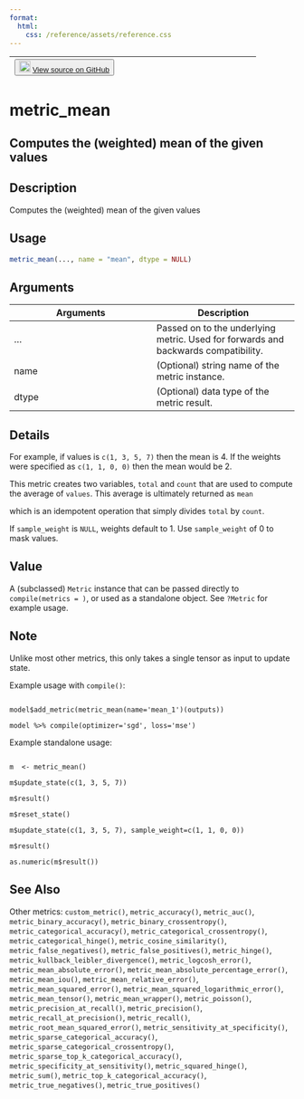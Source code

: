 ```yaml
---
format:
  html:
    css: /reference/assets/reference.css
---
```


| <button class="button"> ![](/reference/assets/GitHub-Mark-32px.png){width="20"} [View source on GitHub](https://github.com/rstudio/keras//blob/main/R/metrics.R#L954) </button> |
|:------------------------------:|:--------------------------------------:|

# metric_mean

## Computes the (weighted) mean of the given values

## Description
Computes the (weighted) mean of the given values 


## Usage
```r
metric_mean(..., name = "mean", dtype = NULL) 
```

## Arguments
|Arguments|Description|
|---|---|
| ... | Passed on to the underlying metric. Used for forwards and backwards compatibility. |
| name | (Optional) string name of the metric instance. |
| dtype | (Optional) data type of the metric result. |

## Details

For example, if values is `c(1, 3, 5, 7)` then the mean is 4. If the weights were specified as `c(1, 1, 0, 0)` then the mean would be 2. 

This metric creates two variables, `total` and `count` that are used to compute the average of `values`. This average is ultimately returned as `mean`

which is an idempotent operation that simply divides `total` by `count`. 

If `sample_weight` is `NULL`, weights default to 1. Use `sample_weight` of 0 to mask values. 


## Value
A (subclassed) `Metric` instance that can be passed directly to `compile(metrics = )`, or used as a standalone object. See `?Metric` for example usage. 

## Note

Unlike most other metrics, this only takes a single tensor as input to update state. 

Example usage with `compile()`: 

```

model$add_metric(metric_mean(name='mean_1')(outputs)) 

model %>% compile(optimizer='sgd', loss='mse') 

```

Example standalone usage: 

```

m  <- metric_mean() 

m$update_state(c(1, 3, 5, 7)) 

m$result() 

m$reset_state() 

m$update_state(c(1, 3, 5, 7), sample_weight=c(1, 1, 0, 0)) 

m$result() 

as.numeric(m$result()) 

```


## See Also
Other metrics:  `custom_metric()`, `metric_accuracy()`, `metric_auc()`, `metric_binary_accuracy()`, `metric_binary_crossentropy()`, `metric_categorical_accuracy()`, `metric_categorical_crossentropy()`, `metric_categorical_hinge()`, `metric_cosine_similarity()`, `metric_false_negatives()`, `metric_false_positives()`, `metric_hinge()`, `metric_kullback_leibler_divergence()`, `metric_logcosh_error()`, `metric_mean_absolute_error()`, `metric_mean_absolute_percentage_error()`, `metric_mean_iou()`, `metric_mean_relative_error()`, `metric_mean_squared_error()`, `metric_mean_squared_logarithmic_error()`, `metric_mean_tensor()`, `metric_mean_wrapper()`, `metric_poisson()`, `metric_precision_at_recall()`, `metric_precision()`, `metric_recall_at_precision()`, `metric_recall()`, `metric_root_mean_squared_error()`, `metric_sensitivity_at_specificity()`, `metric_sparse_categorical_accuracy()`, `metric_sparse_categorical_crossentropy()`, `metric_sparse_top_k_categorical_accuracy()`, `metric_specificity_at_sensitivity()`, `metric_squared_hinge()`, `metric_sum()`, `metric_top_k_categorical_accuracy()`, `metric_true_negatives()`, `metric_true_positives()`

